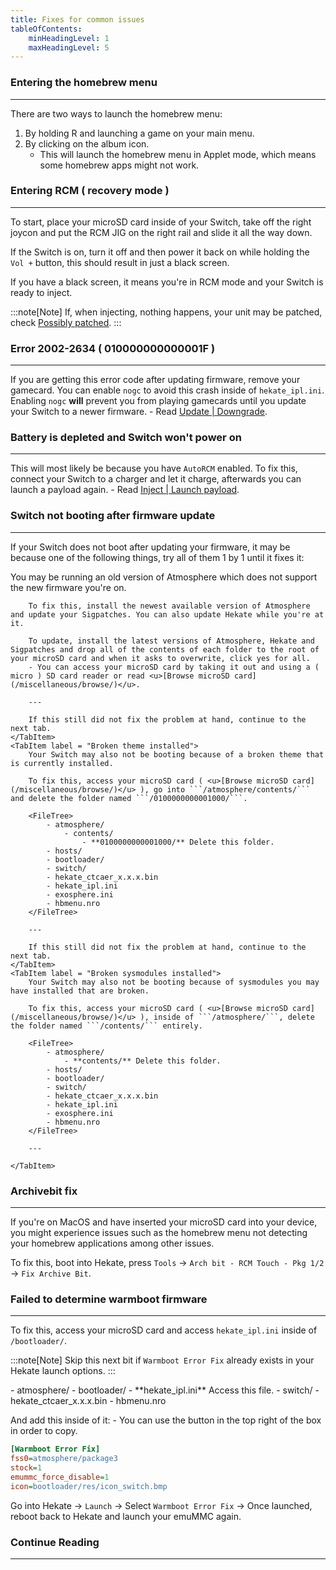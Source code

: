 ```yaml
---
title: Fixes for common issues
tableOfContents:
    minHeadingLevel: 1
    maxHeadingLevel: 5
---
```



### Entering the homebrew menu

---

There are two ways to launch the homebrew menu:

1. By holding R and launching a game on your main menu. <Badge text="Recommended" variant="success" />
2. By clicking on the album icon.
    - This will launch the homebrew menu in Applet mode, which means some homebrew apps might not work.

### Entering RCM ( recovery mode )

---

To start, place your microSD card inside of your Switch, take off the right joycon and put the RCM JIG on the right rail and slide it all the way down.

If the Switch is on, turn it off and then power it back on while holding the ```Vol +``` button, this should result in just a black screen.

If you have a black screen, it means you're in RCM mode and your Switch is ready to inject.

:::note[Note]
If, when injecting, nothing happens, your unit may be patched, check <u>[Possibly patched](/homebrewing/possibly-patched/)</u>.
:::

### Error 2002-2634 ( 010000000000001F )

---

If you are getting this error code after updating firmware, remove your gamecard. You can enable ```nogc``` to avoid this crash inside of ```hekate_ipl.ini```.
Enabling ```nogc``` **will** prevent you from playing gamecards until you update your Switch to a newer firmware.
    - Read <u>[Update | Downgrade](/important/update/)</u>.

### Battery is depleted and Switch won't power on

---

This will most likely be because you have ```AutoRCM``` enabled.
To fix this, connect your Switch to a charger and let it charge, afterwards you can launch a payload again.
    - Read <u>[Inject | Launch payload](/important/payload/)</u>.

### Switch not booting after firmware update

---

If your Switch does not boot after updating your firmware, it may be because one of the following things, try all of them 1 by 1 until it fixes it:

<Tabs>
    <TabItem label = "Old CFW version">
        You may be running an old version of Atmosphere which does not support the new firmware you're on.

        To fix this, install the newest available version of Atmosphere and update your Sigpatches. You can also update Hekate while you're at it.

        To update, install the latest versions of Atmosphere, Hekate and Sigpatches and drop all of the contents of each folder to the root of your microSD card and when it asks to overwrite, click yes for all.
        - You can access your microSD card by taking it out and using a ( micro ) SD card reader or read <u>[Browse microSD card](/miscellaneous/browse/)</u>.

        ---

        If this still did not fix the problem at hand, continue to the next tab.
    </TabItem>
    <TabItem label = "Broken theme installed">
        Your Switch may also not be booting because of a broken theme that is currently installed.

        To fix this, access your microSD card ( <u>[Browse microSD card](/miscellaneous/browse/)</u> ), go into ```/atmosphere/contents/``` and delete the folder named ```/0100000000001000/```.

        <FileTree>
            - atmosphere/
                - contents/
                    - **0100000000001000/** Delete this folder.
            - hosts/
            - bootloader/
            - switch/
            - hekate_ctcaer_x.x.x.bin
            - hekate_ipl.ini
            - exosphere.ini
            - hbmenu.nro
        </FileTree>

        ---

        If this still did not fix the problem at hand, continue to the next tab.
    </TabItem>
    <TabItem label = "Broken sysmodules installed">
        Your Switch may also not be booting because of sysmodules you may have installed that are broken.

        To fix this, access your microSD card ( <u>[Browse microSD card](/miscellaneous/browse/)</u> ), inside of ```/atmosphere/```, delete the folder named ```/contents/``` entirely.

        <FileTree>
            - atmosphere/
                - **contents/** Delete this folder.
            - hosts/
            - bootloader/
            - switch/
            - hekate_ctcaer_x.x.x.bin
            - hekate_ipl.ini
            - exosphere.ini
            - hbmenu.nro
        </FileTree>

        ---

    </TabItem>
</Tabs>

### Archivebit fix

---

If you're on MacOS and have inserted your microSD card into your device, you might experience issues such as the homebrew menu not detecting your homebrew applications among other issues.

To fix this, boot into Hekate, press ```Tools``` -> ```Arch bit - RCM Touch - Pkg 1/2``` -> ```Fix Archive Bit```.

### Failed to determine warmboot firmware

---

To fix this, access your microSD card and access ```hekate_ipl.ini``` inside of ```/bootloader/```.

:::note[Note]
Skip this next bit if ```Warmboot Error Fix``` already exists in your Hekate launch options.
:::

<FileTree>
    - atmosphere/
    - bootloader/
        - **hekate_ipl.ini** Access this file.
    - switch/
    - hekate_ctcaer_x.x.x.bin
    - hbmenu.nro
</FileTree>

And add this inside of it:
    - You can use the button in the top right of the box in order to copy.
```ini
[Warmboot Error Fix]
fss0=atmosphere/package3
stock=1
emummc_force_disable=1
icon=bootloader/res/icon_switch.bmp
```

Go into Hekate -> ```Launch``` -> Select ```Warmboot Error Fix``` -> Once launched, reboot back to Hekate and launch your emuMMC again.

### Continue Reading

---